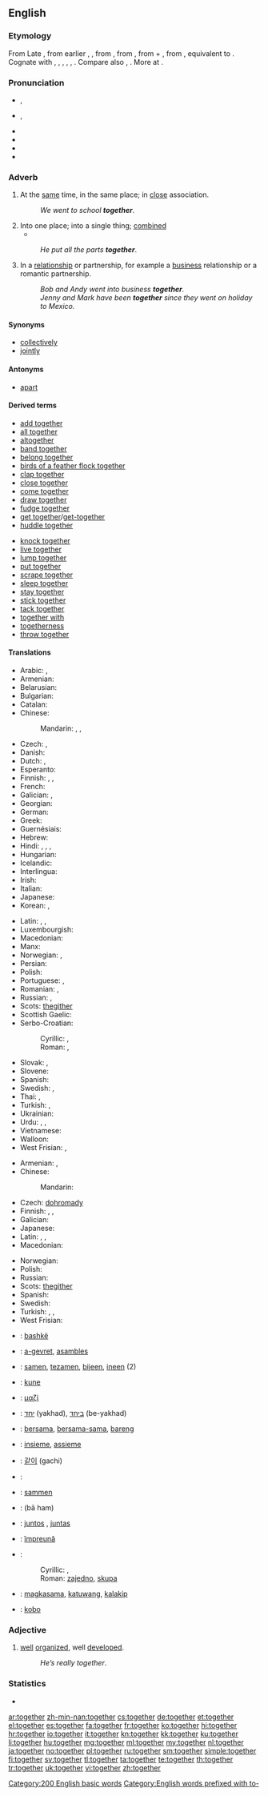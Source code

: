 ==English==
{{wikipedia}}

===Etymology===
From Late {{etyl|enm|en}} {{term|together|lang=enm}}, from earlier {{term|togedere|lang=enm}}, {{term|togadere|lang=enm}}, from {{etyl|ang|en}} {{term|togædere|tōgædere|together|lang=ang}}, from {{etyl|gmw|en}} {{recons|tō-gadara||together|lang=gmw|sc=Latn}}, from {{etyl|gem-pro|en}} {{recons|tō||to|lang=gem-pro|sc=Latn}} + {{etyl|gem-pro|en}} {{recons|gadar||together|lang=gem-pro|sc=Latn}}, from {{etyl|ine-pro|en}} {{recons|gʷhedh-||to keep|lang=ine-pro|sc=Latn}}, equivalent to {{prefix|to|gather}}. Cognate with {{etyl|sco|-}} {{term|togiddir|lang=sco}}, {{term|thegither||together|lang=sco}}, {{etyl|ofs|-}} {{term|togadera||together|lang=ofs}}, {{etyl|dum|-}} {{term|tegadere|lang=dum}}, {{term|tegader||together|lang=dum}}, {{etyl|gmh|-}} {{term|gater||together|lang=gmh}}. Compare also {{etyl|ang|-}} {{term|ætgædere||together|lang=ang}}, {{etyl|ang|-}} {{term|geador|ġeador|together|lang=ang}}. More at {{l|en|gather}}.

===Pronunciation===
* {{a|UK}} {{IPA|/tʊˈɡɛð.ə(ɹ)/|/təˈɡɛð.ə(ɹ)/}}, {{X-SAMPA|/tU"gED.@(r\)/|/t@"gED.@(r\)/}}
* {{a|US}} {{IPA|/tʊˈɡɛðɚ/}}, {{X-SAMPA|/tU"gED@`/}}
* {{audio|en-us-together.ogg|Audio (US)}}
* {{audio|En-uk-together.ogg|Audio (UK)}}
* {{rhymes|ɛðə(r)}}
* {{hyphenation|to|geth|er}}

===Adverb===
{{en-adv|-}}

# At the [[same]] time, in the same place; in [[close]] association.
#: ''We went to school '''together'''''.
# Into one place; into a single thing; [[combined]]
#* {{quote-book
|year= a1420
|year_published= 1894
|author= The British Museum Additional MS, 12,056
|by= {{w|Lanfranc of Milan}}
|title= Lanfranc's "Science of cirurgie."
|url= http://books.google.com/books?id=6XktAAAAYAAJ&pg=PA63
|original= 
|chapter= Wounds complicated by the Dislocation of a Bone
|section= 
|isbn= 1163911380
|edition= 
|publisher= K. Paul, Trench, Trübner & Co
|location= London
|editor= Robert von Fleischhacker
|volume= 
|page= 63
|passage= Ne take noon hede to brynge '''togidere''' þe parties of þe boon þat is to-broken or dislocate, til viij. daies ben goon in þe wyntir, & v. in þe somer; for þanne it schal make quytture, and be sikir from swellynge; & þanne brynge '''togidere''' þe brynkis eiþer þe disiuncture after þe techynge þat schal be seid in þe chapitle of algebra. 
}}
#: ''He put all the parts '''together'''''.
# In a [[relationship]] or partnership, for example a [[business]] relationship or a romantic partnership.
#: ''Bob and Andy went into business '''together'''.''
#: ''Jenny and Mark have been '''together''' since they went on holiday to Mexico.''

====Synonyms====
* [[collectively]]
* [[jointly]]

====Antonyms====
* [[apart]]

====Derived terms====
{{rel-top}}
* [[add together]]
* [[all together]]
* [[altogether]]
* [[band together]]
* [[belong together]]
* [[birds of a feather flock together]]
* [[clap together]]
* [[close together]]
* [[come together]]
* [[draw together]]
* [[fudge together]]
* [[get together]]/[[get-together]]
* [[huddle together]]
{{rel-mid}}
* [[knock together]]
* [[live together]]
* [[lump together]]
* [[put together]]
* [[scrape together]]
* [[sleep together]]
* [[stay together]]
* [[stick together]]
* [[tack together]]
* [[together with]]
* [[togetherness]]
* [[throw together]]
{{rel-bottom}}

====Translations====
{{trans-top|at the same time, in the same place}}
* Arabic: {{t-|ar|معا|alt=معًا|tr=má3an}}, {{t-|ar|سويا|alt= سويًا|tr=sawíyyan}}
* Armenian: {{t-|hy|միասին|tr=miasin}}
* Belarusian: {{t-|be|разам|tr=rázam}}
* Bulgarian: {{t+|bg|заедно|tr=záedno}}
* Catalan: {{t-|ca|junt}}
* Chinese:
*: Mandarin: {{t-|cmn|一起|tr=yìqǐ|sc=Hani}}, {{t|cmn|共同|tr=gòngtóng|sc=Hani}}, {{t-|cmn|一同|tr=yītóng|sc=Hani}}
* Czech: {{t+|cs|společně}}, {{t+|cs|spolu}}
* Danish: {{t-|da|sammen}}
* Dutch: {{t+|nl|samen}}, {{t+|nl|tezamen}}
* Esperanto: {{t-|eo|kune}}
* Finnish: {{t+|fi|yhdessä}}, {{t-|fi|koossa}}, {{t-|fi|koolla}}
* French: {{t+|fr|ensemble}}
* Galician: {{t+|gl|xunto}}, {{t-|gl|á vez}}
* Georgian: {{t-|ka|ერთობლივად|sc=Geor|tr=ert'oblivad}}
* German: {{t+|de|zusammen}}
* Greek: {{t+|el|μαζί|tr=mazí}}
* Guernésiais: {{tø|roa-grn|ensemblle}}
* Hebrew: {{t-|he|יחד|tr=yachad}}
* Hindi: {{t-|hi|एक साथ|tr=ēk sāth}}, {{t-|hi|के साथ|tr=ke sāth}}, {{t-|hi|साथ|tr=sāth}}, {{t-|hi|साथ साथ|tr=sāth sāth|sc=Deva}}
* Hungarian: {{t+|hu|együtt}}
* Icelandic: {{t+|is|saman}}
* Interlingua: {{t-|ia|insimul}}
* Irish: {{t-|ga|le chéile}}
* Italian: {{t+|it|insieme}}
* Japanese: {{t-|ja|一緒に|tr=issho ni}}
* Korean: {{t+|ko|함께|tr=hamkke|sc=Hang}}, {{t+|ko|같이|tr=gachi|sc=Hang}}
{{trans-mid}}
* Latin: {{t-|la|insimul}}, {{t-|la|idipsum}}, {{t-|la|inter se}}
* Luxembourgish: {{t-|lb|zesummen}}
* Macedonian: {{t-|mk|заедно|tr=záedno}}
* Manx: {{t-|gv|ry cheilley}}
* Norwegian: {{t+|no|sammen}}, {{t-|no|i lag}}
* Persian: {{t-|fa|با هم|tr=bā ham}}
* Polish: {{t+|pl|razem}}
* Portuguese: {{t+|pt|junto|m}}, {{t+|pt|junta|f}}
* Romanian: {{t-|ro|împreună}}, {{t-|ro|laolaltă}}
* Russian: {{t+|ru|вместе|tr=vméste}}, {{t+|ru|сообща|tr=soobščá}}
* Scots: [[thegither]]
* Scottish Gaelic: {{t-|gd|cuideachd}}
* Serbo-Croatian:
*: Cyrillic: {{t-|sh|заједно|alt=за̏једно|sc=Cyrl}}, {{t-|sh|скупа|sc=Cyrl}}
*: Roman: {{t-|sh|zajedno|alt=zȁjedno}}, {{t-|sh|skupa}}
* Slovak: {{t-|sk|spoločne}}, {{t-|sk|spolu}}
* Slovene: {{t+|sl|skupaj|alt=skúpaj}}
* Spanish: {{t+|es|junto}}
* Swedish: {{t+|sv|tillsammans}}, {{t+|sv|ihop}}
* Thai: {{t-|th|พร้อม|tr=próm}}, {{t-|th|ด้วยกัน|tr=dûay-gan}}
* Turkish: {{t+|tr|birlikte}}, {{t+|tr|beraber}}
* Ukrainian: {{t+|uk|разом|tr=rázom}}
* Urdu: {{t-|ur|ایک ساتھ|tr=ek sāth|sc=ur-Arab}}, {{t-|ur|ساتھ|tr=sāth|sc=ur-Arab}}, {{t-|ur|ساتھ ساتھ|tr=sāth sāth|sc=ur-Arab}}
* Vietnamese: {{t-|vi|cùng nhau}}
* Walloon: {{t+|wa|eshonne}}
* West Frisian: {{t-|fy|mei-inoar}}, {{t-|fy|meiïnoar}}
{{trans-bottom}}

{{trans-top|into one place}}
* Armenian: {{t-|hy|միասին|tr=miasin}}, {{t-|hy|իրար հետ|tr=irar het}}
* Chinese:
*: Mandarin: {{t-|cmn|一起|tr=yìqǐ|sc=Hani}}
* Czech: [[dohromady]]
* Finnish: {{t-|fi|yhteen}}, {{t-|fi|kokoon}}, {{t-|fi|koolle}}
* Galician: {{t+|gl|xunto}}
* Japanese: {{t-|ja|一緒に|tr=issho ni}}
* Latin: {{t-|la|insimul}}, {{t-|la|idipsum}}, {{t-|la|inter se}}
* Macedonian: {{t-|mk|заедно|tr=záedno}}
{{trans-mid}}
* Norwegian: {{t-|no|samlet}}
* Polish: {{t+|pl|razem}}
* Russian: {{t+|ru|вместе|tr=vméste}}
* Scots: [[thegither]]
* Spanish: {{t+|es|junto}}
* Swedish: {{t+|sv|tillsammans}}
* Turkish: {{t-|tr|bir araya}}, {{t+|tr|bir arada}}, {{t+|tr|birlikte}}
* West Frisian: {{t-|fy|gear}}
{{trans-bottom}}

{{checktrans-top}}
* {{ttbc|sq}}: [[bashkë]]
* {{ttbc|br}}: [[a-gevret]], [[asambles]]
* {{ttbc|nl}}: [[samen]], [[tezamen]], [[bijeen]], [[ineen]] (2)
* {{ttbc|eo}}: [[kune]]
* {{ttbc|el}}: [[μαζί]]
* {{ttbc|he}}: [[יחד]] (yakhad), [[ביחד]] (be-yakhad)
* {{ttbc|id}}: [[sama|bersama]], [[sama|bersama-sama]], [[bareng]]
* {{ttbc|it}}: [[insieme]], [[assieme]]
* {{ttbc|ko}}: [[같이]] (gachi)
{{trans-mid}}
* {{ttbc|ku}}: {{ku-Arab|[[پێکه‌وه‌]]}}
* {{ttbc|no}}: [[sammen]]
* {{ttbc|fa}}: {{fa-Arab|[[با هم]]}} (bā ham)
* {{ttbc|pt}}: [[juntos]] {{m}}, [[juntas]] {{f}}
* {{ttbc|ro}}: [[împreună]]
* {{ttbc|sh}}:
*: Cyrillic: {{t-|sh|заједно|sc=Cyrl}}, {{t-|sh|скупа|sc=Cyrl}}
*: Roman: [[zajedno]], [[skupa]]
* {{ttbc|tl}}: [[magkasama]], [[katuwang]], [[kalakip]]
* {{ttbc|vo}}: [[kobo]]
{{trans-bottom}}

===Adjective===
{{en-adj}}

# {{context|colloquial}} [[well]] [[organize]]d, well [[develop]]ed.
#: ''He’s really together''.

===Statistics===
* {{rank|above|received|read|300|together|already|son|death}}

[[Category:200 English basic words]]
[[Category:English words prefixed with to-]]

[[ar:together]]
[[zh-min-nan:together]]
[[cs:together]]
[[de:together]]
[[et:together]]
[[el:together]]
[[es:together]]
[[fa:together]]
[[fr:together]]
[[ko:together]]
[[hi:together]]
[[hr:together]]
[[io:together]]
[[it:together]]
[[kn:together]]
[[kk:together]]
[[ku:together]]
[[li:together]]
[[hu:together]]
[[mg:together]]
[[ml:together]]
[[my:together]]
[[nl:together]]
[[ja:together]]
[[no:together]]
[[pl:together]]
[[ru:together]]
[[sm:together]]
[[simple:together]]
[[fi:together]]
[[sv:together]]
[[tl:together]]
[[ta:together]]
[[te:together]]
[[th:together]]
[[tr:together]]
[[uk:together]]
[[vi:together]]
[[zh:together]]